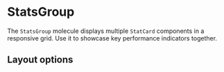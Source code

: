 
<Meta title="Molecules/StatsGroup" of={StatsGroup} />

# StatsGroup

The `StatsGroup` molecule displays multiple `StatCard` components in a responsive grid. Use it to showcase key performance indicators together.

<Canvas>
  <Story name="Example">
    <StatsGroup
      stats={[
        { value: '120', label: 'Pedidos', iconName: 'Folder', progress: 60 },
        { value: '$5k', label: 'Ventas', iconName: 'File', progress: 30 },
        { value: '24', label: 'Clientes', iconName: 'Users' },
      ]}
      withDividers
    />
  </Story>
</Canvas>

## Layout options

<Canvas>
  <Story name="Row vs Column">
    <div className="space-y-4">
      <StatsGroup
        direction="row"
        stats={[{ value: '1', label: 'Uno' }, { value: '2', label: 'Dos' }]}
        withDividers
      />
      <StatsGroup
        direction="column"
        stats={[{ value: '1', label: 'Uno' }, { value: '2', label: 'Dos' }]}
        withDividers
      />
    </div>
  </Story>
</Canvas>

<ArgsTable of={StatsGroup} />
